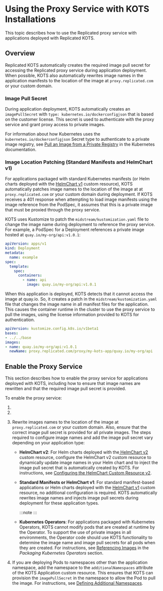 
# Using the Proxy Service with KOTS Installations

This topic describes how to use the Replicated proxy service with applications deployed with Replicated KOTS.

## Overview

Replicated KOTS automatically creates the required image pull secret for accessing the Replicated proxy service during application deployment. When possible, KOTS also automatically rewrites image names in the application manifests to the location of the image at `proxy.replicated.com` or your custom domain.  

### Image Pull Secret

During application deployment, KOTS automatically creates an `imagePullSecret` with `type: kubernetes.io/dockerconfigjson` that is based on the customer license. This secret is used to authenticate with the proxy service and grant proxy access to private images.

For information about how Kubernetes uses the `kubernetes.io/dockerconfigjson` Secret type to authenticate to a private image registry, see [Pull an Image from a Private Registry](https://kubernetes.io/docs/tasks/configure-pod-container/pull-image-private-registry/) in the Kubernetes documentation.

### Image Location Patching (Standard Manifests and HelmChart v1)

For applications packaged with standard Kubernetes manifests (or Helm charts deployed with the [HelmChart v1](/reference/custom-resource-helmchart) custom resource), KOTS automatically patches image names to the location of the image at at `proxy.replicated.com` or your custom domain during deployment. If KOTS receives a 401 response when attempting to load image manifests using the image reference from the PodSpec, it assumes that this is a private image that must be proxied through the proxy service.

KOTS uses Kustomize to patch the `midstream/kustomization.yaml` file to change the image name during deployment to reference the proxy service. For example, a PodSpec for a Deployment references a private image hosted at `quay.io/my-org/api:v1.0.1`:

```yaml
apiVersion: apps/v1
kind: Deployment
metadata:
  name: example
spec:
  template:
    spec:
      containers:
        - name: api
          image: quay.io/my-org/api:v1.0.1
```

When this application is deployed, KOTS detects that it cannot access
the image at quay.io. So, it creates a patch in the `midstream/kustomization.yaml`
file that changes the image name in all manifest files for the application. This causes the container runtime in the cluster to use the proxy service to pull the images, using the license information provided to KOTS for authentication.

```yaml
apiVersion: kustomize.config.k8s.io/v1beta1
bases:
- ../../base
images:
- name: quay.io/my-org/api:v1.0.1
  newName: proxy.replicated.com/proxy/my-kots-app/quay.io/my-org/api
```

## Enable the Proxy Service

This section describes how to enable the proxy service for applications deployed with KOTS, including how to ensure that image names are rewritten and that the required image pull secret is provided.

To enable the proxy service:

1. <StepCreds/>

1. <StepCustomDomain/>

1. Rewrite images names to the location of the image at `proxy.replicated.com` or your custom domain. Also, ensure that the correct image pull secret is provided for all private images. The steps required to configure image names and add the image pull secret vary depending on your application type:

    * **HelmChart v2**: For Helm charts deployed with the[ HelmChart v2](/reference/custom-resource-helmchart-v2) custom resource, configure the HelmChart v2 custom resource to dynamically update image names in your Helm chart and to inject the image pull secret that is automatically created by KOTS. For instructions, see [Configuring the HelmChart Custom Resource v2](/vendor/helm-native-v2-using).

    * **Standard Manifests or HelmChart v1**: For standard manifest-based applications or Helm charts deployed with the [HelmChart v1](/reference/custom-resource-helmchart) custom resource, no additional configuration is required. KOTS automatically rewrites image names and injects image pull secrets during deployment for these application types.

        :::note
        <Deprecated/>
        :::

    * **Kubernetes Operators**: For applications packaged with Kubernetes Operators, KOTS cannot modify pods that are created at runtime by the Operator. To support the use of private images in all environments, the Operator code should use KOTS functionality to determine the image name and image pull secrets for all pods when they are created. For instructions, see [Referencing Images](/vendor/operator-referencing-images) in the _Packaging Kubernetes Operators_ section.

1. If you are deploying Pods to namespaces other than the application namespace, add the namespace to the `additionalNamespaces` attribute of the KOTS Application custom resource. This ensures that KOTS can provision the `imagePullSecret` in the namespace to allow the Pod to pull the image. For instructions, see [Defining Additional Namespaces](operator-defining-additional-namespaces).